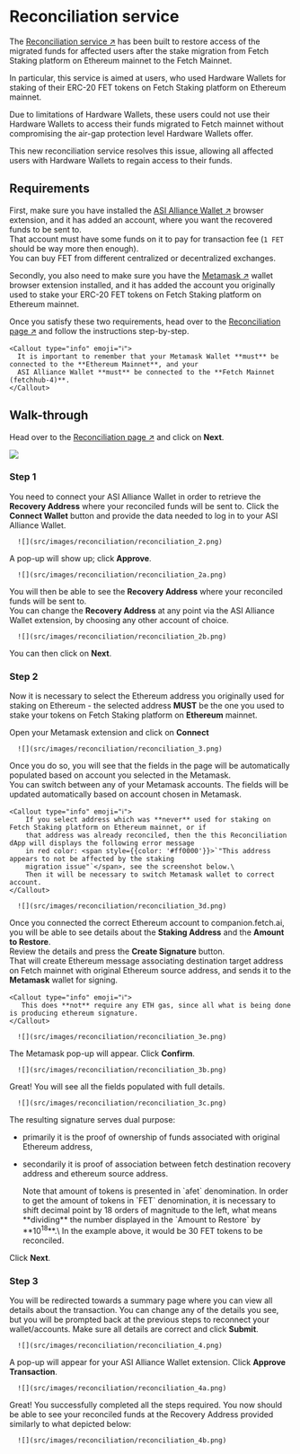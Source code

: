 
# Reconciliation service

The [Reconciliation service ↗️](https://companion.fetch.ai/fetchhub-4/reconciliation) has been built to restore access
of the migrated funds for affected users after the stake migration from Fetch Staking platform on Ethereum mainnet to
the Fetch Mainnet.

In particular, this service is aimed at users, who used Hardware Wallets for staking of their ERC-20 FET tokens on Fetch
Staking platform on Ethereum mainnet.

Due to limitations of Hardware Wallets, these users could not use their Hardware Wallets to access their funds migrated
to Fetch mainnet without compromising the air-gap protection level Hardware Wallets offer.

This new reconciliation service resolves this issue, allowing all affected users with Hardware Wallets to regain access
to their funds.

## Requirements

First, make sure you have installed the [ASI Alliance Wallet ↗️](/guides/fetch-network/asi-wallet/web-wallet/get-started)
browser extension, and it has added an account, where you want the recovered funds to be sent to.\
That account must have some funds on it to pay for transaction fee (`1 FET` should be way more then enough).\
You can buy FET from different centralized or decentralized exchanges.

Secondly, you also need to make sure you have the [Metamask ↗️](https://metamask.io/) wallet browser extension installed,
and it has added the account you originally used to stake your ERC-20 FET tokens on Fetch Staking platform on Ethereum
mainnet.

Once you satisfy these two requirements, head over to the
[Reconciliation page ↗️](https://companion.fetch.ai/fetchhub-4/reconciliation) and follow the instructions step-by-step.

    <Callout type="info" emoji="ℹ️">
      It is important to remember that your Metamask Wallet **must** be connected to the **Ethereum Mainnet**, and your
      ASI Alliance Wallet **must** be connected to the **Fetch Mainnet (fetchhub-4)**.
    </Callout>

## Walk-through

Head over to the [Reconciliation page ↗️](https://companion.fetch.ai/fetchhub-4/reconciliation) and click on **Next**.

![](src/images/reconciliation/reconciliation_1.png)

### Step 1

You need to connect your ASI Alliance Wallet in order to retrieve the **Recovery Address** where your reconciled funds
will be sent to. Click the **Connect Wallet** button and provide the data needed to log in to your ASI Alliance Wallet.

      ![](src/images/reconciliation/reconciliation_2.png)

A pop-up will show up; click **Approve**.

      ![](src/images/reconciliation/reconciliation_2a.png)

You will then be able to see the **Recovery Address** where your reconciled funds will be sent to.\
You can change the **Recovery Address** at any point via the ASI Alliance Wallet extension, by choosing any other
account of choice.

      ![](src/images/reconciliation/reconciliation_2b.png)

You can then click on **Next**.

### Step 2
Now it is necessary to select the Ethereum address you originally used for staking on Ethereum - the selected address
**MUST** be the one you used to stake your tokens on Fetch Staking platform on **Ethereum** mainnet.


Open your Metamask extension and click on **Connect**

      ![](src/images/reconciliation/reconciliation_3.png)

Once you do so, you will see that the fields in the page will be automatically populated based on account you selected
in the Metamask.\
You can switch between any of your Metamask accounts. The fields will be updated automatically based on account chosen
in Metamask.

    <Callout type="info" emoji="ℹ️">
        If you select address which was **never** used for staking on Fetch Staking platform on Ethereum mainnet, or if
        that address was already reconciled, then the this Reconciliation dApp will displays the following error message
        in red color: <span style={{color: '#ff0000'}}>`"This address appears to not be affected by the staking
        migration issue"`</span>, see the screenshot below.\
        Then it will be necessary to switch Metamask wallet to correct account.
    </Callout>

      ![](src/images/reconciliation/reconciliation_3d.png)

Once you connected the correct Ethereum account to companion.fetch.ai, you will be able to see details about the
**Staking Address** and the **Amount to Restore**.\
Review the details and press the **Create Signature** button.\
That will create Ethereum message associating destination target address on Fetch mainnet with original Ethereum source
address, and sends it to the **Metamask** wallet for signing.

    <Callout type="info" emoji="ℹ️">
       This does **not** require any ETH gas, since all what is being done is producing ethereum signature.
    </Callout>

      ![](src/images/reconciliation/reconciliation_3e.png)

The Metamask pop-up will appear. Click **Confirm**.

      ![](src/images/reconciliation/reconciliation_3b.png)

Great! You will see all the fields populated with full details.

      ![](src/images/reconciliation/reconciliation_3c.png)

The resulting signature serves dual purpose:
- primarily it is the proof of ownership of funds associated with original Ethereum address,
- secondarily it is proof of association between fetch destination recovery address and ethereum source address.

    <Callout type="info" emoji="ℹ️">
      Note that amount of tokens is presented in `afet` denomination. In order to get the amount of tokens in `FET`
      denomination, it is necessary to shift decimal point by 18 orders of magnitude to the left, what means
      **dividing** the number displayed in the `Amount to Restore` by **10<sup>18</sup>**.\
      In the example above, it would be 30 FET tokens to be reconciled.
    </Callout>

Click **Next**.

### Step 3

You will be redirected towards a summary page where you can view all details about the transaction. You can change any of the details you see, but you will be prompted back at the previous steps to reconnect your wallet/accounts. Make sure all details are correct and click **Submit**.

      ![](src/images/reconciliation/reconciliation_4.png)

A pop-up will appear for your ASI Alliance Wallet extension. Click **Approve Transaction**.

      ![](src/images/reconciliation/reconciliation_4a.png)

Great! You successfully completed all the steps required. You now should be able to see your reconciled funds at the
Recovery Address provided similarly to what depicted below:

      ![](src/images/reconciliation/reconciliation_4b.png)
